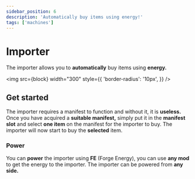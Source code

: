```yaml
---
sidebar_position: 6
description: 'Automatically buy items using energy!'
tags: ['machines']
---
```



# Importer

The importer allows you to **automatically** buy items using **energy.**

<img
	src={block}
	width="300"
	style={{
		'border-radius': '10px',
	}}
/>

## Get started

The importer requires a manifest to function and without it, it is **useless.**
Once you have acquired a **suitable manifest,** simply put it in the **manifest slot** and select **one item** on the manifest for the importer to buy.
The importer will now start to buy the **selected** item.

### Power

You can **power** the importer using **FE** (Forge Energy), you can use **any mod** to get the energy to the importer.
The importer can be powered from **any side.**